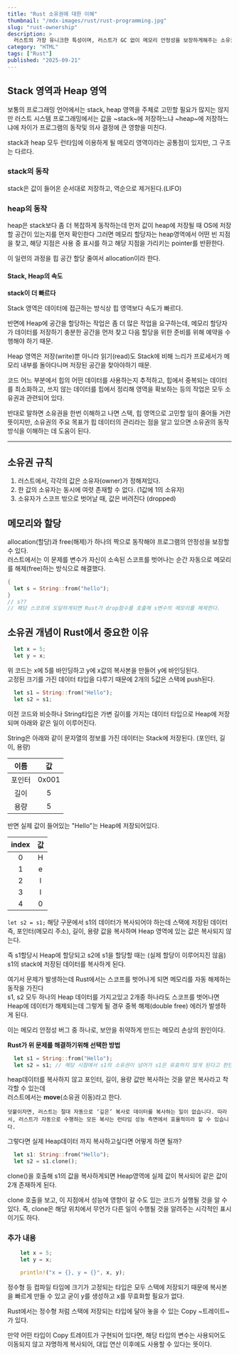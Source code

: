 ```yaml
---
title: "Rust 소유권에 대한 이해"
thumbnail: "/mdx-images/rust/rust-programming.jpg"
slug: "rust-ownership"
description: >
  러스트의 가장 유니크한 특성이며, 러스트가 GC 없이 메모리 안정성을 보장하게해주는 소유권에 대한 이해
category: "HTML"
tags: ["Rust"]
published: "2025-09-21"
---
```


## Stack 영역과 Heap 영역

보통의 프로그래밍 언어에서는 stack, heap 영역을 주체로 고민할 필요가 많지는 않지만 러스트 시스템 프로그래밍에서는 값을 ~stack~에 저장하느냐 ~heap~에 저장하느냐에 차이가 프로그램의 동작및 의사 결정에 큰 영향을 미친다.

stack과 heap 모두 런타임에 이용하게 될 메모리 영역이라는 공통점이 있지만, 그 구조는 다르다.

### stack의 동작

stack은 값이 들어온 순서대로 저장하고, 역순으로 제거된다.(LIFO)

### heap의 동작

heap은 stack보다 좀 더 복잡하게 동작하는데 먼저 값이 heap에 저장될 때 OS에 저장할 공간이 있는지를 먼저 확인한다 그러면 메모리 할당자는 heap영역에서 어떤 빈 지점을 찾고, 해당 지점은 사용 중 표시를 하고 해당 지점을 가리키는 pointer를 반환한다.

이 일련의 과정을 힙 공간 할당 줄여서 allocation이라 한다.

#### Stack, Heap의 속도

**stack이 더 빠르다**

Stack 영역은 데이터에 접근하는 방식상 힙 영역보다 속도가 빠르다.

반면에 Heap에 공간을 할당하는 작업은 좀 더 많은 작업을 요구하는데, 메모리 할당자가 데이터를 저장하기 충분한 공간을 먼저 찾고 다음 할당을 위한 준비를 위해 예약을 수행해야 하기 때문.

Heap 영역은 저장(write)뿐 아니라 읽기(read)도 Stack에 비해 느리가 프로세서가 메모리 내부를 돌아다니며 저장된 공간을 찾아야하기 때문.

코드 어느 부분에서 힙의 어떤 데이터를 사용하는지 추적하고, 힙에서 중복되는 데이터를 최소화하고, 쓰지 않는 데이터를 힙에서 정리해 영역을 확보하는 등의 작업은 모두 소유권과 관련되어 있다.

반대로 말하면 소유권을 한번 이해하고 나면 스택, 힙 영역으로 고민할 일이 줄어들 거란 뜻이지만, 소유권의 주요 목표가 힙 데이터의 관리라는 점을 알고 있으면 소유권의 동작 방식을 이해하는 데 도움이 된다.

<hr />

## 소유권 규칙

1. 러스트에서, 각각의 값은 소유자(owner)가 정해져있다.
2. 한 값의 소유자는 동시에 여렷 존재할 수 없다. (1값에 1의 소유자)
3. 소유자가 스코프 밖으로 벗어날 때, 값은 버려진다 (dropped)

## 메모리와 할당

allocation(할당)과 free(해제)가 하나의 짝으로 동작해야 프로그램의 안정성을 보장할 수 있다.  
러스트에서는 이 문제를 변수가 자신이 소속된 스코프를 벗어나는 순간 자동으로 메모리를 해제(free)하는 방식으로 해결했다.

```rust
{
  let s = String::from("hello");
}
// s??
// 해당 스코프에 도달하게되면 Rust가 drop함수를 호출해 s변수의 메모리를 해제한다.
```

## 소유권 개념이 Rust에서 중요한 이유

```rust
  let x = 5;
  let y = x;
```

위 코드는 x에 5를 바인딩하고 y에 x값의 복사본을 만들어 y에 바인딩된다.  
고정된 크기를 가진 데이터 타입을 다루기 때문에 2개의 5값은 스택에 push된다.

```rust
  let s1 = String::from("Hello");
  let s2 = s1;
```

이전 코드와 비슷하나 String타입은 가변 길이를 가지는 데이터 타입으로 Heap에 저장되며 아래와 같은 일이 이루어진다.

String은 아래와 같이 문자열의 정보를 가진 데이터는 Stack에 저장된다. (포인터, 길이, 용량)

|  이름  |  값   |
| :----: | :---: |
| 포인터 | 0x001 |
|  길이  |   5   |
|  용량  |   5   |

반면 실제 값이 들어있는 "Hello"는 Heap에 저장되어있다.

| index | 값  |
| :---: | :-: |
|   0   |  H  |
|   1   |  e  |
|   2   |  l  |
|   3   |  l  |
|   4   |  0  |

`let s2 = s1;` 해당 구문에서 s1의 데이터가 복사되어야 하는데 스택에 저장된 데이터 즉, 포인터(메모리 주소), 길이, 용량 값을 복사하며 Heap 영역에 있는 값은 복사되지 않는다.

즉 s1할당시 Heap에 할당되고 s2에 s1을 할당할 때는 (실제 할당이 이루어지진 않음) s1의 stack에 저장된 데이터를 복사하게 된다.

여기서 문제가 발생하는데 Rust에서는 스코프를 벗어나게 되면 메모리를 자동 해제하는 동작을 가진다  
 s1, s2 모두 하나의 Heap 데이터를 가지고있고 2개중 하나라도 스코프를 벗어나면 Heap에 데이터가 해제되는데 그렇게 될 경우 중복 해제(double free) 에러가 발생하게 된다.

이는 메모리 안정성 버그 중 하나로, 보안을 취약하게 만드는 메모리 손상의 원인이다.

**Rust가 위 문제를 해결하기위해 선택한 방법**

```rust
  let s1 = String::from("Hello");
  let s2 = s1; // 해당 시점에서 s1의 소유권이 넘어가 s1은 유효하지 않게 된다고 판단한다.
```

heap데이터를 복사하지 않고 포인터, 길이, 용량 값만 복사하는 것을 얕은 복사라고 착각할 수 있는데  
러스트에서는 **move**(소유권 이동)라고 한다.

`덧붙이자면, 러스트는 절대 자동으로 ‘깊은’ 복사로 데이터를 복사하는 일이 없습니다. 따라서, 러스트가 자동으로 수행하는 모든 복사는 런타임 성능 측면에서 효율적이라 할 수 있습니다.`

그렇다면 실제 Heap데이터 까지 복사하고싶다면 어떻게 하면 될까?

```rust
  let s1: String::from("Hello");
  let s2 = s1.clone();
```

clone()을 호출해 s1의 값을 복사하게되면 Heap영역에 실제 값이 복사되어 같은 값이 2개 존재하게 된다.

clone 호출을 보고, 이 지점에서 성능에 영향이 갈 수도 있는 코드가 실행될 것을 알 수 있다. 즉, clone은 해당 위치에서 무언가 다른 일이 수행될 것을 알려주는 시각적인 표시이기도 하다.

### 추가 내용

```rust
    let x = 5;
    let y = x;

    println!("x = {}, y = {}", x, y);
```

정수형 등 컴파일 타임에 크기가 고정되는 타입은 모두 스택에 저장되기 때문에 복사본을 빠르게 만들 수 있고 굳이 y를 생성하고 x를 무효화할 필요가 없다.

Rust에서는 정수형 처럼 스택에 저장되는 타입에 달아 놓을 수 있는 Copy ~트레이트~가 있다.

만약 어떤 타입이 Copy 트레이트가 구현되어 있다면, 해당 타입의 변수는 사용되어도 이동되지 않고 자명하게 복사되어, 대입 연산 이후에도 사용할 수 있다는 뜻이다.
